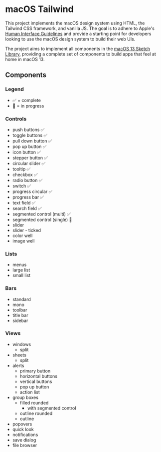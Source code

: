 
<Meta title="macOS Tailwind" />

# macOS Tailwind

This project implements the macOS design system using HTML, the Tailwind CSS framework, and vanilla JS. The goal is to adhere to Apple's [Human Interface Guidelines](https://developer.apple.com/design/human-interface-guidelines) and provide a starting point for developers looking to use the macOS design system to build their web UIs.

The project aims to implement all components in the [macOS 13 Sketch Library](https://developer.apple.com/design/resources/#macos-apps), providing a complete set of components to build apps that feel at home in macOS 13.

## Components

### Legend

- ✅ = complete
- 🚨 = in progress

### Controls

- push buttons ✅
- toggle buttons ✅
- pull down button ✅
- pop up button ✅
- icon button ✅
- stepper button ✅
- circular slider ✅
- tooltip ✅
- checkbox ✅
- radio button ✅
- switch ✅
- progress circular ✅
- progress bar ✅
- text field ✅
- search field ✅
- segmented control (multi) ✅
- segmented control (single) 🚨
- slider
- slider - ticked
- color well
- image well

### Lists

- menus
- large list
- small list

### Bars

- standard
- mono
- toolbar
- title bar
- sidebar

### Views

- windows
  - split
- sheets
  - split
- alerts
  - primary button
  - horizontal buttons
  - vertical buttons
  - pop up button
  - action list
- group boxes
  - filled rounded
    - with segmented control
  - outline rounded
  - outline
- popovers
- quick look
- notifications
- save dialog
- file browser
